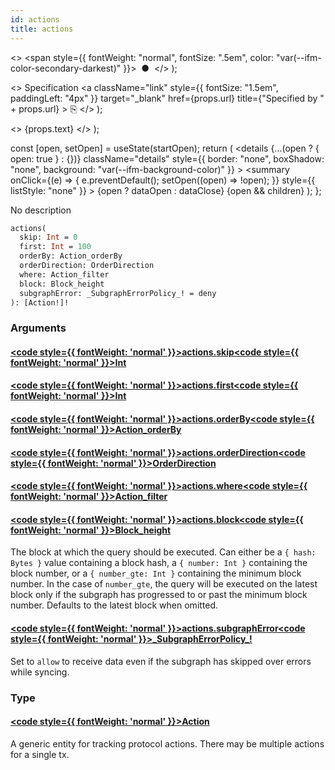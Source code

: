 ```yaml
---
id: actions
title: actions
---
```


<head>
  <meta content="noindex" name="robots" />
  <meta charset="utf-8" />
</head>

  <>
    <span style={{ fontWeight: "normal", fontSize: ".5em", color: "var(--ifm-color-secondary-darkest)" }}>
      &nbsp;●&nbsp;
    </span>
  </>
);

  <>
    Specification
    <a
      className="link"
      style={{ fontSize: "1.5em", paddingLeft: "4px" }}
      target="_blank"
      href={props.url}
      title={"Specified by " + props.url}
    >
      ⎘
    </a>
  </>
);

  <>
    <span className={props.class}>{props.text}</span>
  </>
);


  const [open, setOpen] = useState(startOpen);
  return (
    <details
      {...(open ? { open: true } : {})}
      className="details"
      style={{ border: "none", boxShadow: "none", background: "var(--ifm-background-color)" }}
    >
      <summary
        onClick={(e) => {
          e.preventDefault();
          setOpen((open) => !open);
        }}
        style={{ listStyle: "none" }}
      >
        {open ? dataOpen : dataClose}
      </summary>
      {open && children}
    </details>
  );
};

No description

```graphql
actions(
  skip: Int = 0
  first: Int = 100
  orderBy: Action_orderBy
  orderDirection: OrderDirection
  where: Action_filter
  block: Block_height
  subgraphError: _SubgraphErrorPolicy_! = deny
): [Action!]!
```

### Arguments

#### [<code style={{ fontWeight: 'normal' }}>actions.<b>skip</b></code>](#)<Bullet />[<code style={{ fontWeight: 'normal' }}><b>Int</b></code>](/docs/api/lockup/graphql/the-graph/scalars/int.mdx) <Badge class="badge badge--secondary " text="scalar"/>

#### [<code style={{ fontWeight: 'normal' }}>actions.<b>first</b></code>](#)<Bullet />[<code style={{ fontWeight: 'normal' }}><b>Int</b></code>](/docs/api/lockup/graphql/the-graph/scalars/int.mdx) <Badge class="badge badge--secondary " text="scalar"/>

#### [<code style={{ fontWeight: 'normal' }}>actions.<b>orderBy</b></code>](#)<Bullet />[<code style={{ fontWeight: 'normal' }}><b>Action_orderBy</b></code>](/docs/api/lockup/graphql/the-graph/enums/action-order-by.mdx) <Badge class="badge badge--secondary " text="enum"/>

#### [<code style={{ fontWeight: 'normal' }}>actions.<b>orderDirection</b></code>](#)<Bullet />[<code style={{ fontWeight: 'normal' }}><b>OrderDirection</b></code>](/docs/api/lockup/graphql/the-graph/enums/order-direction.mdx) <Badge class="badge badge--secondary " text="enum"/>

#### [<code style={{ fontWeight: 'normal' }}>actions.<b>where</b></code>](#)<Bullet />[<code style={{ fontWeight: 'normal' }}><b>Action_filter</b></code>](/docs/api/lockup/graphql/the-graph/inputs/action-filter.mdx) <Badge class="badge badge--secondary " text="input"/>

#### [<code style={{ fontWeight: 'normal' }}>actions.<b>block</b></code>](#)<Bullet />[<code style={{ fontWeight: 'normal' }}><b>Block_height</b></code>](/docs/api/lockup/graphql/the-graph/inputs/block-height.mdx) <Badge class="badge badge--secondary " text="input"/>

The block at which the query should be executed. Can either be a `{ hash: Bytes }` value containing a block hash, a `{ number: Int }` containing the block number, or a `{ number_gte: Int }` containing the minimum block number. In the case of `number_gte`, the query will be executed on the latest block only if the subgraph has progressed to or past the minimum block number. Defaults to the latest block when omitted.

#### [<code style={{ fontWeight: 'normal' }}>actions.<b>subgraphError</b></code>](#)<Bullet />[<code style={{ fontWeight: 'normal' }}><b>\_SubgraphErrorPolicy\_!</b></code>](/docs/api/lockup/graphql/the-graph/enums/subgraph-error-policy.mdx) <Badge class="badge badge--secondary badge--non_null" text="non-null"/> <Badge class="badge badge--secondary " text="enum"/>

Set to `allow` to receive data even if the subgraph has skipped over errors while syncing.

### Type

#### [<code style={{ fontWeight: 'normal' }}><b>Action</b></code>](/docs/api/lockup/graphql/the-graph/objects/action.mdx) <Badge class="badge badge--secondary " text="object"/>

A generic entity for tracking protocol actions. There may be multiple actions for a single tx.
